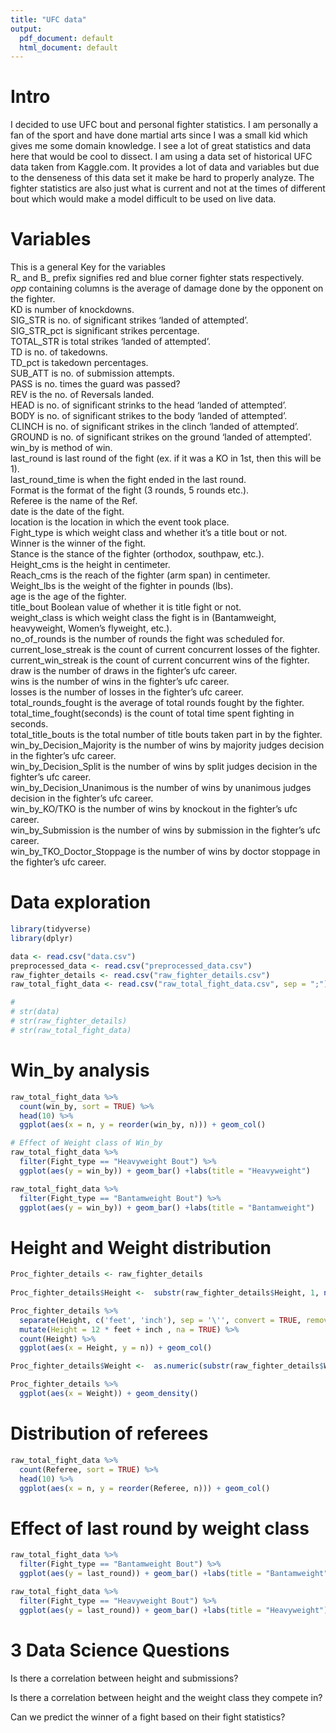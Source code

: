 ---
title: "UFC data"
output:
  pdf_document: default
  html_document: default
---

# Intro
  
I decided to use UFC bout and personal fighter statistics. I am personally a fan of the sport and have done martial arts since I was a small kid which gives me some domain knowledge. I see a lot of great statistics and data here that would be cool to dissect. I am using a data set of historical UFC data taken from Kaggle.com. It provides a lot of data and variables but due to the denseness of this data set it make be hard to properly analyze. The fighter statistics are also just what is current and not at the times of different bout which would make a model difficult to be used on live data.

# Variables

This is a general Key for the variables  
    R_ and B_ prefix signifies red and blue corner fighter stats respectively.  
    _opp_ containing columns is the average of damage done by the opponent on the fighter.  
    KD is number of knockdowns.  
    SIG_STR is no. of significant strikes 'landed of attempted'.  
    SIG_STR_pct is significant strikes percentage.  
    TOTAL_STR is total strikes 'landed of attempted'.  
    TD is no. of takedowns.  
    TD_pct is takedown percentages.  
    SUB_ATT is no. of submission attempts.  
    PASS is no. times the guard was passed?  
    REV is the no. of Reversals landed.  
    HEAD is no. of significant strinks to the head 'landed of attempted'.  
    BODY is no. of significant strikes to the body 'landed of attempted'.  
    CLINCH is no. of significant strikes in the clinch 'landed of attempted'.  
    GROUND is no. of significant strikes on the ground 'landed of attempted'.  
    win_by is method of win.  
    last_round is last round of the fight (ex. if it was a KO in 1st, then this will be 1).  
    last_round_time is when the fight ended in the last round.  
    Format is the format of the fight (3 rounds, 5 rounds etc.).  
    Referee is the name of the Ref.  
    date is the date of the fight.  
    location is the location in which the event took place.  
    Fight_type is which weight class and whether it's a title bout or not.  
    Winner is the winner of the fight.  
    Stance is the stance of the fighter (orthodox, southpaw, etc.).  
    Height_cms is the height in centimeter.  
    Reach_cms is the reach of the fighter (arm span) in centimeter.  
    Weight_lbs is the weight of the fighter in pounds (lbs).  
    age is the age of the fighter.  
    title_bout Boolean value of whether it is title fight or not.  
    weight_class is which weight class the fight is in (Bantamweight, heavyweight, Women's flyweight, etc.).  
    no_of_rounds is the number of rounds the fight was scheduled for.  
    current_lose_streak is the count of current concurrent losses of the fighter.  
    current_win_streak is the count of current concurrent wins of the fighter.  
    draw is the number of draws in the fighter's ufc career.  
    wins is the number of wins in the fighter's ufc career.  
    losses is the number of losses in the fighter's ufc career.  
    total_rounds_fought is the average of total rounds fought by the fighter.  
    total_time_fought(seconds) is the count of total time spent fighting in seconds.  
    total_title_bouts is the total number of title bouts taken part in by the fighter.  
    win_by_Decision_Majority is the number of wins by majority judges decision in the fighter's ufc career.  
    win_by_Decision_Split is the number of wins by split judges decision in the fighter's ufc career.  
    win_by_Decision_Unanimous is the number of wins by unanimous judges decision in the fighter's ufc career.  
    win_by_KO/TKO is the number of wins by knockout in the fighter's ufc career.  
    win_by_Submission is the number of wins by submission in the fighter's ufc career.  
    win_by_TKO_Doctor_Stoppage is the number of wins by doctor stoppage in the fighter's ufc career.  


# Data exploration
```{r}
library(tidyverse)
library(dplyr)

data <- read.csv("data.csv")
preprocessed_data <- read.csv("preprocessed_data.csv")
raw_fighter_details <- read.csv("raw_fighter_details.csv")
raw_total_fight_data <- read.csv("raw_total_fight_data.csv", sep = ";")

# 
# str(data)
# str(raw_fighter_details)
# str(raw_total_fight_data)

```

# Win_by analysis
```{r}
raw_total_fight_data %>%
  count(win_by, sort = TRUE) %>%
  head(10) %>%
  ggplot(aes(x = n, y = reorder(win_by, n))) + geom_col()

# Effect of Weight class of Win_by
raw_total_fight_data %>%
  filter(Fight_type == "Heavyweight Bout") %>%
  ggplot(aes(y = win_by)) + geom_bar() +labs(title = "Heavyweight")

raw_total_fight_data %>%
  filter(Fight_type == "Bantamweight Bout") %>%
  ggplot(aes(y = win_by)) + geom_bar() +labs(title = "Bantamweight")
```

# Height and Weight distribution
```{r}
Proc_fighter_details <- raw_fighter_details
  
Proc_fighter_details$Height <-  substr(raw_fighter_details$Height, 1, nchar(raw_fighter_details$Height) - 1)

Proc_fighter_details %>%
  separate(Height, c('feet', 'inch'), sep = '\'', convert = TRUE, remove = FALSE)%>%
  mutate(Height = 12 * feet + inch , na = TRUE) %>%
  count(Height) %>%
  ggplot(aes(x = Height, y = n)) + geom_col()

Proc_fighter_details$Weight <-  as.numeric(substr(raw_fighter_details$Weight, 1, nchar(raw_fighter_details$Weight) - 5))

Proc_fighter_details %>%
  ggplot(aes(x = Weight)) + geom_density()
```

# Distribution of referees
```{r}
raw_total_fight_data %>%
  count(Referee, sort = TRUE) %>%
  head(10) %>%
  ggplot(aes(x = n, y = reorder(Referee, n))) + geom_col()
```

# Effect of last round by weight class
```{r}
raw_total_fight_data %>%
  filter(Fight_type == "Bantamweight Bout") %>%
  ggplot(aes(y = last_round)) + geom_bar() +labs(title = "Bantamweight")

raw_total_fight_data %>%
  filter(Fight_type == "Heavyweight Bout") %>%
  ggplot(aes(y = last_round)) + geom_bar() +labs(title = "Heavyweight")
```

# 3 Data Science Questions

Is there a correlation between height and submissions?

Is there a correlation between height and the weight class they compete in?

Can we predict the winner of a fight based on their fight statistics?

